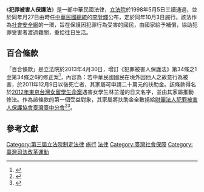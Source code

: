 {{legal}}
{{中華民國法律信息框
|名稱 = 犯罪被害人保護法
|英文名稱 = Crime Victim Protection Act
|略稱 = 犯保法
|施行日期 = 1998年10月3日
|修正次數 = 5
|最新修正日期 = 2015年12月30日
|廢止日期 = 
|類別 = 法律
|母法 = 
|類 = 行政
|部 = [[中華民國法務部|法務部]]
|目 = 保護目
|改組前類別 = 
|法規資料庫代碼 = I0050005
|提案日期 = 1995年3月3日及1995年5月31日分別
|提案名稱 = 
|提案關係文書 =
|提案關係文書編號 = 
|提案方 = [[中華民國法務部|法務部]]、[[謝啟大|謝啟大]]等17人
|審議委員會 = [[立法院司法及法制委員會|司法]]委員會
|委員會通過日期 = 1995年6月26日
|二讀通過日期 = 1998年5月5日
|三讀通過日期 = 1998年5月5日
|公佈日期 = 1998年5月27日
|公佈總統 = [[李登輝|李登輝]]
|公佈者 = 
|廢止提案日期 = 
|廢止提案方 = 
|廢止公佈日期 = 
|廢止公佈總統 = 
|廢止者 = 
|相關法規 = 
|相關訴訟案 = 
|備註 = 
}}

《'''犯罪被害人保護法'''》是一部中華民國法律，[[立法院|立法院]]於1998年5月5日三讀通過，並於同年月27日由時任[[中華民國總統|中華民國總統]]的[[李登輝|李登輝]]公布，定於同年10月3日施行。該法作為[[社會安全網|社會安全網]]的一環，旨在保護因犯罪行為受害的國民，由國家給予補償，協助犯罪受害者渡過難關，重拾往日生活。

== 百合條款 ==
「百合條款」是立法院於2013年4月30日，增訂《犯罪被害人保護法》第34條之1至第34條之6的修正案<ref>{{Cite web|url=https://lis.ly.gov.tw/lglawc/lawsingle?00392551016B0000000000000000014000000004FFFFFD^01834102043000^00000000000|title=犯罪被害人保護法異動條文及理由|accessdate=|author=|date=|publisher=}}</ref>，內容為：若中華民國國民在境外因他人之故意行為被害，於2011年12月9日以後死亡者，其家屬可申請二十萬元的扶助金。該條款得名於[[2012年東京台灣女留學生命案|2012年東京台灣女留學生命案]]遇害女學生林芷瀅的日文名字，並由其家屬推動修法。作為該條款的第一個受益對象，其家屬將扶助金全數捐給[[犯罪被害人保護協會|財團法人犯罪被害人保護協會臺灣臺中分會]]<ref>{{cite web|url=http://www.appledaily.com.tw/appledaily/article/headline/20131022/35381723/|title=海外遇害「百合條款」20萬補償金 雙親全捐|publisher=[[蘋果日報|蘋果日報]]|date=2013-10-22|accessdate=2015-01-18|archive-date=2013-10-25|archive-url=https://web.archive.org/web/20131025204136/http://www.appledaily.com.tw/appledaily/article/headline/20131022/35381723|dead-url=no}}</ref><ref>{{cite web|url=http://news.ltn.com.tw/news/politics/breakingnews/800650|title=2留日女遭殺害 促「百合條款」成立|publisher=[[自由時報|自由時報]]|date=2013-04-30|access-date=2015-01-18|archive-date=2017-07-02|archive-url=https://web.archive.org/web/20170702234511/http://news.ltn.com.tw/news/politics/breakingnews/800650|dead-url=no}}</ref>。

== 參考文獻 ==
{{Reflist}}

[[Category:第三屆立法院制定法律|Category:第三屆立法院制定法律]]
[[Category:1998年臺灣法律|施行]]
[[Category:1998年台灣建立|法律]]
[[Category:臺灣社會保障|Category:臺灣社會保障]]
[[Category:臺灣司法改革運動|Category:臺灣司法改革運動]]